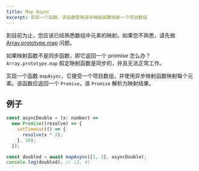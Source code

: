 ```yaml
---
title: Map Async
excerpt: 实现一个函数，该函数使用异步映射函数映射一个项目数组
---
```


到目前为止，您应该已经熟悉数组中元素的映射。如果您不熟悉，请先做 [Array.prototype.map](/questions/javascript/array-map) 问题。

如果映射函数不是同步函数，即它返回一个 promise 怎么办？ `Array.prototype.map` 假定映射函数是同步的，并且无法正常工作。

实现一个函数 `mapAsync`，它接受一个项目数组，并使用异步映射函数映射每个元素。该函数应返回一个 `Promise`，该 `Promise` 解析为映射结果。

## 例子

```js
const asyncDouble = (x: number) =>
  new Promise((resolve) => {
    setTimeout(() => {
      resolve(x * 2);
    }, 10);
  });

const doubled = await mapAsync([1, 2], asyncDouble);
console.log(doubled); // [2, 4]
```
